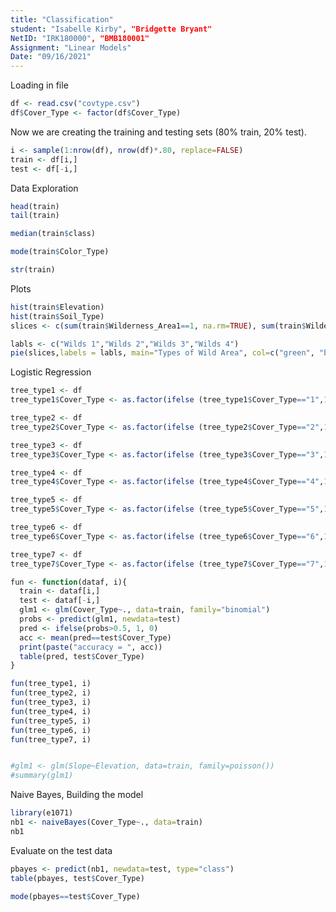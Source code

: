 ```yaml
---
title: "Classification"
student: "Isabelle Kirby", "Bridgette Bryant" 
NetID: "IRK180000", "BMB180001"
Assignment: "Linear Models"
Date: "09/16/2021"
---
```

Loading in file
```r
df <- read.csv("covtype.csv")
df$Cover_Type <- factor(df$Cover_Type)
```

Now we are creating the training and testing sets (80% train, 20% test).
```r
i <- sample(1:nrow(df), nrow(df)*.80, replace=FALSE)
train <- df[i,]
test <- df[-i,]

```
Data Exploration
```r
head(train)
tail(train)

median(train$class)

mode(train$Color_Type)

str(train)
```
Plots
```r
hist(train$Elevation)
hist(train$Soil_Type)
slices <- c(sum(train$Wilderness_Area1==1, na.rm=TRUE), sum(train$Wilderness_Area2==1, na.rm=TRUE), sum(train$Wilderness_Area3==1, na.rm=TRUE), sum(train$Wilderness_Area4==1, na.rm=TRUE))

labls <- c("Wilds 1","Wilds 2","Wilds 3","Wilds 4")
pie(slices,labels = labls, main="Types of Wild Area", col=c("green", "blue", "yellow", "red"))

```
Logistic Regression
```r
tree_type1 <- df
tree_type1$Cover_Type <- as.factor(ifelse (tree_type1$Cover_Type=="1",1,0))

tree_type2 <- df
tree_type2$Cover_Type <- as.factor(ifelse (tree_type2$Cover_Type=="2",1,0))

tree_type3 <- df
tree_type3$Cover_Type <- as.factor(ifelse (tree_type3$Cover_Type=="3",1,0))

tree_type4 <- df
tree_type4$Cover_Type <- as.factor(ifelse (tree_type4$Cover_Type=="4",1,0))

tree_type5 <- df
tree_type5$Cover_Type <- as.factor(ifelse (tree_type5$Cover_Type=="5",1,0))

tree_type6 <- df
tree_type6$Cover_Type <- as.factor(ifelse (tree_type6$Cover_Type=="6",1,0))

tree_type7 <- df
tree_type7$Cover_Type <- as.factor(ifelse (tree_type7$Cover_Type=="7",1,0))

fun <- function(dataf, i){
  train <- dataf[i,]
  test <- dataf[-i,]
  glm1 <- glm(Cover_Type~., data=train, family="binomial")
  probs <- predict(glm1, newdata=test)
  pred <- ifelse(probs>0.5, 1, 0)
  acc <- mean(pred==test$Cover_Type)
  print(paste("accuracy = ", acc))
  table(pred, test$Cover_Type)
}

fun(tree_type1, i)
fun(tree_type2, i)
fun(tree_type3, i)
fun(tree_type4, i)
fun(tree_type5, i)
fun(tree_type6, i)
fun(tree_type7, i)


#glm1 <- glm(Slope~Elevation, data=train, family=poisson())
#summary(glm1)
```


Naive Bayes, Building the model
```r
library(e1071)
nb1 <- naiveBayes(Cover_Type~., data=train)
nb1
```

Evaluate on the test data
```r
pbayes <- predict(nb1, newdata=test, type="class")
table(pbayes, test$Cover_Type)
```
```r
mode(pbayes==test$Cover_Type)
```

